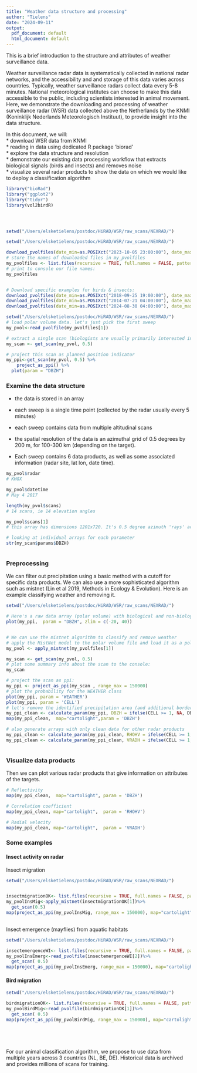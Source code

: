```yaml
---
title: "Weather data structure and processing"
author: "Tielens"
date: "2024-09-11"
output:
  pdf_document: default
  html_document: default
---
```



This is a brief introduction to the structure and attributes of weather surveillance data.   

Weather surveillance radar data is systematically collected in national radar networks, and the accessibility and and storage of this data varies across countries. Typically, weather surveillance radars collect data every 5-8 minutes. National meteorological institutes can choose to make this data accessible to the public, including scientists interested in animal movement. Here, we demonstrate the downloading and processing of weather surveillance radar (WSR) data collected above the Netherlands by the KNMI (Koninklijk Nederlands Meteorologisch Instituut), to provide insight into the data structure.  


In this document, we will:  
* download WSR data from KNMI  
* reading in data using dedicated R package 'biorad'  
* explore the data structure and resolution  
* demonstrate our existing data processing workflow that extracts biological signals (birds and insects) and removes noise   
* visualize several radar products to show the data on which we would like to deploy a classification algorithm     

  
  


```r

library("bioRad")
library("ggplot2")
library("tidyr")
library(vol2birdR)




setwd("/Users/elsketielens/postdoc/HiRAD/WSR/raw_scans/NEXRAD/")

```







```r

setwd("/Users/elsketielens/postdoc/HiRAD/WSR/raw_scans/NEXRAD/")

download_pvolfiles(date_min=as.POSIXct("2023-10-05 23:00:00"), date_max=as.POSIXct("2023-10-05 23:40:00"), radar="KINX")
# store the names of downloaded files in my_pvolfiles
my_pvolfiles <- list.files(recursive = TRUE, full.names = FALSE, pattern="KINX2023")
# print to console our file names:
my_pvolfiles


# Download specific examples for birds & insects:
download_pvolfiles(date_min=as.POSIXct("2018-09-25 19:00:00"), date_max=as.POSIXct("2018-09-25 19:40:00"), radar="KINX")
download_pvolfiles(date_min=as.POSIXct("2014-07-21 04:00:00"), date_max=as.POSIXct("2014-07-21 04:40:00"), radar="KARX")
download_pvolfiles(date_min=as.POSIXct("2024-08-30 04:00:00"), date_max=as.POSIXct("2024-08-30 04:40:00"), radar="KTLX")

```




```r
setwd("/Users/elsketielens/postdoc/HiRAD/WSR/raw_scans/NEXRAD/")
# load polar volume data. let's just pick the first sweep
my_pvol<-read_pvolfile(my_pvolfiles[1])

# extract a single scan (biologists are usually primarily interested in the lowest elevation angle)
my_scan <- get_scan(my_pvol, 0.5)

# project this scan as planned position indicator
my_ppi<-get_scan(my_pvol, 0.5) %>%
    project_as_ppi() %>%
  plot(param = "DBZH")


```

### Examine the data structure

* the data is stored in an array  
* each sweep is a single time point (collected by the radar usually every 5 minutes)  
* each sweep contains data from multiple altitudinal scans  
* the spatial resolution of the data is an azimuthal grid of 0.5 degrees by 200 m, for 100-300 km (depending on the target). 

* Each sweep contains 6 data products, as well as some associated information (radar site, lat lon, date time).    




```r

my_pvol$radar
# KHGX

my_pvol$datetime
# May 4 2017

length(my_pvol$scans)
# 14 scans, ie 14 elevation angles

my_pvol$scans[1]
# this array has dimensions 1201x720. It's 0.5 degree azimuth 'rays' across a full rotation of 360 degrees (720 rays), with 250 m deep sampling volumes for 300 km radius extent (1201 bins). It is elevation angle 0.5 degrees (the lowest). It contains 6 radar product parameters. 

# looking at individual arrays for each parameter
str(my_scan$params$DBZH)



```


### Preprocessing

We can filter out precipitation using a basic method with a cutoff for specific data products. We can also use a more sophisticated algorithm such as mistnet (Lin et al 2019, Methods in Ecology & Evolution). Here is an example classifying weather and removing it.  

```r
setwd("/Users/elsketielens/postdoc/HiRAD/WSR/raw_scans/NEXRAD/")

# Here's a raw data array (polar volume) with biological and non-biological scatter scatter
plot(my_ppi,  param = "DBZH", zlim = c(-20, 40))


# We can use the mistnet algorithm to classify and remove weather
# apply the MistNet model to the polar volume file and load it as a polar volume (pvol):
my_pvol <- apply_mistnet(my_pvolfiles[1])

my_scan <- get_scan(my_pvol, 0.5)
# plot some summary info about the scan to the console:
my_scan

# project the scan as ppi:
my_ppi <- project_as_ppi(my_scan , range_max = 150000)
# plot the probability for the WEATHER class
plot(my_ppi, param = 'WEATHER')
plot(my_ppi, param = 'CELL')
# let's remove the identified precipitation area (and additional border) from the ppi, and plot it:
my_ppi_clean <- calculate_param(my_ppi, DBZH = ifelse(CELL >= 1, NA, DBZH))
map(my_ppi_clean,  map="cartolight",param = 'DBZH')

# also generate arrays with only clean data for other radar products
my_ppi_clean <- calculate_param(my_ppi_clean, RHOHV = ifelse(CELL >= 1, NA, RHOHV))
my_ppi_clean <- calculate_param(my_ppi_clean, VRADH = ifelse(CELL >= 1, NA, VRADH))



```



### Visualize data products

Then we can plot various radar products that give information on attributes of the targets. 
```r

# Reflectivity
map(my_ppi_clean,  map="cartolight", param = 'DBZH')

# Correlation coefficient
map(my_ppi_clean, map="cartolight",  param = 'RHOHV')

# Radial velocity
map(my_ppi_clean, map="cartolight",  param = 'VRADH')

```


### Some examples


#### Insect activity on radar


Insect migration

```r

setwd("/Users/elsketielens/postdoc/HiRAD/WSR/raw_scans/NEXRAD/")


insectmigrationOK<- list.files(recursive = TRUE, full.names = FALSE, pattern="KINX2018")
my_pvolInsMig<-apply_mistnet(insectmigrationOK[1])%>%
  get_scan(0.5)
map(project_as_ppi(my_pvolInsMig, range_max = 150000), map="cartolight", param="DBZH")
  

```
  
Insect emergence (mayflies) from aquatic habitats
  
```r

setwd("/Users/elsketielens/postdoc/HiRAD/WSR/raw_scans/NEXRAD/")

insectemergenceWI<- list.files(recursive = TRUE, full.names = FALSE, pattern="KARX2014")
my_pvolInsEmerg<-read_pvolfile(insectemergenceWI[2])%>%
  get_scan( 0.5)
map(project_as_ppi(my_pvolInsEmerg, range_max = 150000), map="cartolight", param="DBZH")

```

#### Bird migration

  
```r

setwd("/Users/elsketielens/postdoc/HiRAD/WSR/raw_scans/NEXRAD/")

birdmigrationOK<- list.files(recursive = TRUE, full.names = FALSE, pattern="KTLX2024")
my_pvolBirdMig<-read_pvolfile(birdmigrationOK[1])%>%
  get_scan( 0.5)
map(project_as_ppi(my_pvolBirdMig, range_max = 150000), map="cartolight", param="DBZH")






```






For our animal classification algorithm, we propose to use data from multiple years across 3 countries (NL, BE, DE). Historical data is archived and provides millions of scans for training. 
  
  

